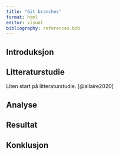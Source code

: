```yaml
---
title: "Git branches"
format: html
editor: visual
bibliography: references.bib
---
```


## Introduksjon

## Litteraturstudie

Liten start på litteraturstudie.
[@allaire2020]

## Analyse

## Resultat

## Konklusjon
